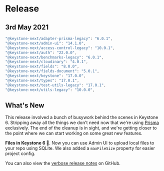 
# Release

## 3rd May 2021

```typescript
"@keystone-next/adapter-prisma-legacy": "6.0.1",
"@keystone-next/admin-ui": "14.1.0",
"@keystone-next/access-control-legacy": "10.0.1",
"@keystone-next/auth": "22.0.0",
"@keystone-next/benchmarks-legacy": "6.0.1",
"@keystone-next/cloudinary": "4.0.1",
"@keystone-next/fields": "8.0.0",
"@keystone-next/fields-document": "5.0.1",
"@keystone-next/keystone": "17.0.0",
"@keystone-next/types": "17.0.1",
"@keystone-next/test-utils-legacy": "17.0.1",
"@keystone-next/utils-legacy": "10.0.0",
```

## What's New

This release involved a bunch of busywork behind the scenes in Keystone 6. Stripping away all the things we don't need now that we're using [Prisma](https://www.prisma.io/) exclusively. The end of the cleanup is in sight, and we're getting closer to the point where we can start working on some great new features.

**Files in Keystone 6 📁**. Now you can use Admin UI to upload local files to your repo using SQLite. We also added a `maxFileSize` property for easier project config.

You can also view the [verbose release notes](https://github.com/keystonejs/keystone/releases/tag/2021-05-03) on GitHub.

